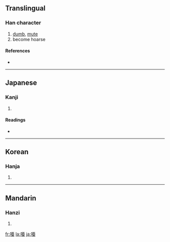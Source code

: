 {{also|啞}}
==Translingual==

===Han character===
{{Han char|rn=30|rad=口|as=07|sn=10|four=|canj=口一中一 (RMLM), X口一中一 (XRMLM)}}

# [[dumb]], [[mute]]
# become hoarse

====References====
* {{Han ref|kx=0193.051|dkj=03743|dj=0413.130|hdz=10626.100|uh=5516|ud=21782}}

----

==Japanese==

===Kanji===
{{ja-kanji|grade=|rs=口07}}

# {{defn|Japanese}}

====Readings====
* {{ja-readings|on=[[あ]] (a)|kun=[[おし]] (oshi)}}

----

==Korean==

===Hanja===
{{ko-hanja|hangeul=아|rv=a|mr=a}}

# {{defn|Korean}}

----

==Mandarin==

===Hanzi===
{{cmn-hanzi|pin=[[yǎ]] ([[ya3]])|wg=ya<sup>3</sup>}}

# {{defn|Mandarin}}

[[fr:唖]]
[[la:唖]]
[[ja:唖]]